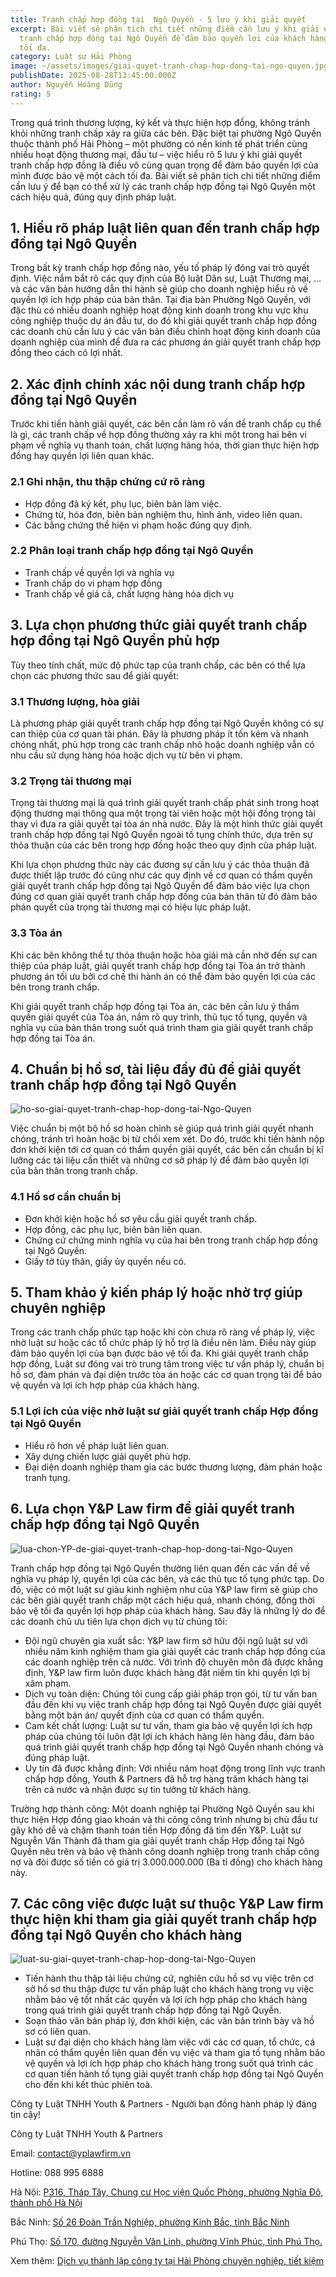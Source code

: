 ```yaml
---
title: Tranh chấp hợp đồng tại  Ngô Quyền - 5 lưu ý khi giải quyết
excerpt: Bài viết sẽ phân tích chi tiết những điểm cần lưu ý khi giải quyết
  tranh chấp hợp đồng tại Ngô Quyền để đảm bảo quyền lợi của khách hàng một cách
  tối đa.
category: Luật sư Hải Phòng
image: ~/assets/images/giai-quyet-tranh-chap-hop-dong-tai-ngo-quyen.jpg
publishDate: 2025-08-28T13:45:00.000Z
author: Nguyễn Hoàng Dũng
rating: 5
---
```

Trong quá trình thương lượng, ký kết và thực hiện hợp đồng, không tránh khỏi những tranh chấp xảy ra giữa các bên. Đặc biệt tại phường Ngô Quyền thuộc thành phố Hải Phòng – một phường có nền kinh tế phát triển cùng nhiều hoạt động thương mại, đầu tư – việc hiểu rõ 5 lưu ý khi giải quyết tranh chấp hợp đồng là điều vô cùng quan trọng để đảm bảo quyền lợi của mình được bảo vệ một cách tối đa. Bài viết sẽ phân tích chi tiết những điểm cần lưu ý để bạn có thể xử lý các tranh chấp hợp đồng tại Ngô Quyền một cách hiệu quả, đúng quy định pháp luật.

## 1. Hiểu rõ pháp luật liên quan đến tranh chấp hợp đồng tại Ngô Quyền

Trong bất kỳ tranh chấp hợp đồng nào, yếu tố pháp lý đóng vai trò quyết định. Việc nắm bắt rõ các quy định của Bộ luật Dân sự, Luật Thương mại, … và các văn bản hướng dẫn thi hành sẽ giúp cho doanh nghiệp hiểu rõ về quyền lợi ích hợp pháp của bản thân. Tại địa bàn Phường Ngô Quyền, với đặc thù có nhiều doanh nghiệp hoạt động kinh doanh trong khu vực khu công nghiệp thuộc dự án đầu tư, do đó khi giải quyết tranh chấp hợp đồng các doanh chủ cần lưu ý các văn bản điều chỉnh hoạt động kinh doanh của doanh nghiệp của mình để đưa ra các phương án giải quyết tranh chấp hợp đồng theo cách có lợi nhất.

## 2. Xác định chính xác nội dung tranh chấp hợp đồng tại Ngô Quyền

Trước khi tiến hành giải quyết, các bên cần làm rõ vấn đề tranh chấp cụ thể là gì, các tranh chấp về hợp đồng thường xảy ra khi một trong hai bên vi phạm về nghĩa vụ thanh toán, chất lượng hàng hóa, thời gian thực hiện hợp đồng hay quyền lợi liên quan khác.

### 2.1 Ghi nhận, thu thập chứng cứ rõ ràng

* Hợp đồng đã ký kết, phụ lục, biên bản làm việc.
* Chứng từ, hóa đơn, biên bản nghiệm thu, hình ảnh, video liên quan.
* Các bằng chứng thể hiện vi phạm hoặc đúng quy định.

### 2.2 Phân loại ﻿tranh chấp hợp đồng tại Ngô Quyền

* Tranh chấp về quyền lợi và nghĩa vụ
* Tranh chấp do vi phạm hợp đồng
* Tranh chấp về giá cả, chất lượng hàng hóa dịch vụ

## 3. Lựa chọn phương thức giải quyết tranh chấp hợp đồng tại Ngô Quyền phù hợp

Tùy theo tính chất, mức độ phức tạp của tranh chấp, các bên có thể lựa chọn các phương thức sau để giải quyết:

### 3.1 Thương lượng, hòa giải

Là phương pháp giải quyết tranh chấp hợp đồng tại Ngô Quyền không có sự can thiệp của cơ quan tài phán. Đây là phương pháp ít tốn kém và nhanh chóng nhất, phù hợp trong các tranh chấp nhỏ hoặc doanh nghiệp vẫn có nhu cầu sử dụng hàng hóa hoặc dịch vụ từ bên vi phạm.

### 3.2 Trọng tài thương mại 

Trọng tài thương mại là quá trình giải quyết tranh chấp phát sinh trong hoạt động thương mại thông qua một trọng tài viên hoặc một hội đồng trọng tài thay vì đưa ra giải quyết tại tòa án nhà nước. Đây là một hình thức giải quyết tranh chấp hợp đồng tại Ngô Quyền ngoài tố tụng chính thức, dựa trên sự thỏa thuận của các bên trong hợp đồng hoặc theo quy định của pháp luật.

Khi lựa chọn phương thức này các đương sự cần lưu ý các thỏa thuận đã được thiết lập trước đó cũng như các quy định về cơ quan có thẩm quyền giải quyết tranh chấp hợp đồng tại Ngô Quyền để đảm bảo việc lựa chọn đúng cơ quan giải quyết tranh chấp hợp đồng của bản thân từ đó đảm bảo phán quyết của trọng tài thương mại có hiệu lực pháp luật.

### 3.3 Tòa án

Khi các bên không thể tự thỏa thuận hoặc hòa giải mà cần nhờ đến sự can thiệp của pháp luật, giải quyết tranh chấp hợp đồng tại Tòa án trở thành phương án tối ưu bởi cơ chế thi hành án có thể đảm bảo quyền lợi của các bên trong tranh chấp.

Khi giải quyết tranh chấp hợp đồng tại Tòa án, các bên cần lưu ý thẩm quyền giải quyết của Tòa án, nắm rõ quy trình, thủ tục tố tụng, quyền và nghĩa vụ của bản thân trong suốt quá trình tham gia giải quyết tranh chấp hợp đồng tại Tòa án.

## 4. Chuẩn bị hồ sơ, tài liệu đầy đủ để giải quyết tranh chấp hợp đồng tại Ngô Quyền

![ho-so-giai-quyet-tranh-chap-hop-dong-tai-Ngo-Quyen](~/assets/images/ho-so-giai-quyet-tranh-chap-hop-dong-tai-ngo-quyen.jpg "hồ sơ giải quyết tranh chấp hợp đồng tại Ngô Quyền")

Việc chuẩn bị một bộ hồ sơ hoàn chỉnh sẽ giúp quá trình giải quyết nhanh chóng, tránh trì hoãn hoặc bị từ chối xem xét. Do đó, trước khi tiến hành nộp đơn khởi kiện tới cơ quan có thẩm quyền giải quyết, các bên cần chuẩn bị kĩ lưỡng các tài liệu cần thiết và những cơ sở pháp lý để đảm bảo quyền lợi của bản thân trong tranh chấp.

### 4.1 Hồ sơ cần chuẩn bị

* Đơn khởi kiện hoặc hồ sơ yêu cầu giải quyết tranh chấp.
* Hợp đồng, các phụ lục, biên bản liên quan.
* Chứng cứ chứng minh nghĩa vụ của hai bên trong tranh chấp hợp đồng tại Ngô Quyền.
* Giấy tờ tùy thân, giấy ủy quyền nếu có.

## 5. Tham khảo ý kiến pháp lý hoặc nhờ trợ giúp chuyên nghiệp

Trong các tranh chấp phức tạp hoặc khi còn chưa rõ ràng về pháp lý, việc nhờ luật sư hoặc các tổ chức pháp lý hỗ trợ là điều nên làm. Điều này giúp đảm bảo quyền lợi của bạn được bảo vệ tối đa. Khi giải quyết tranh chấp hợp đồng, Luật sư đóng vai trò trung tâm trong việc tư vấn pháp lý, chuẩn bị hồ sơ, đàm phán và đại diện trước tòa án hoặc các cơ quan trọng tài để bảo vệ quyền và lợi ích hợp pháp của khách hàng.

### 5.1 Lợi ích của việc nhờ luật sư giải quyết tranh chấp Hợp đồng tại Ngô Quyền

* Hiểu rõ hơn về pháp luật liên quan.
* Xây dựng chiến lược giải quyết phù hợp.
* Đại diện doanh nghiệp tham gia các bước thương lượng, đàm phán hoặc tranh tụng.

## 6. Lựa chọn Y&P Law firm để giải quyết tranh chấp hợp đồng tại Ngô Quyền

![lua-chon-YP-de-giai-quyet-tranh-chap-hop-dong-tai-Ngo-Quyen](~/assets/images/lua-chon-yp-de-giai-quyet-tranh-chap-hop-dong-tai-ngo-quyen.png "lựa chọn YP để giải quyết tranh chấp Hợp đồng tại Ngô Quyền")

Tranh chấp hợp đồng tại Ngô Quyền thường liên quan đến các vấn đề về nghĩa vụ pháp lý, quyền lợi của các bên, và các thủ tục tố tụng phức tạp. Do đó, việc có một luật sư giàu kinh nghiệm như của Y&P law firm sẽ giúp cho các bên giải quyết tranh chấp một cách hiệu quả, nhanh chóng, đồng thời bảo vệ tối đa quyền lợi hợp pháp của khách hàng. Sau đây là những lý do để các doanh chủ ưu tiên lựa chọn dịch vụ từ chúng tôi:

* Đội ngũ chuyên gia xuất sắc: Y&P law firm sở hữu đội ngũ luật sư với nhiều năm kinh nghiệm tham gia giải quyết các tranh chấp hợp đồng của các doanh nghiệp trên cả nước. Với trình độ chuyên môn đã được khẳng định, Y&P law firm luôn được khách hàng đặt niềm tin khi quyền lợi bị xâm phạm.
* Dịch vụ toàn diện: Chúng tôi cung cấp giải pháp trọn gói, từ tư vấn ban đầu đến khi vụ việc tranh chấp hợp đồng tại Ngô Quyền được giải quyết bằng một bản án/ quyết định của cơ quan có thẩm quyền.
* Cam kết chất lượng: Luật sư tư vấn, tham gia bảo vệ quyền lợi ích hợp pháp của chúng tôi luôn đặt lợi ích khách hàng lên hàng đầu, đảm bảo quá trình giải quyết tranh chấp hợp đồng tại Ngô Quyền nhanh chóng và đúng pháp luật.
* Uy tín đã được khẳng định: Với nhiều năm hoạt động trong lĩnh vực tranh chấp hợp đồng, Youth & Partners đã hỗ trợ hàng trăm khách hàng tại trên cả nước và nhận được sự tin tưởng từ khách hàng.

Trường hợp thành công: Một doanh nghiệp tại Phường Ngô Quyền sau khi thực hiện Hợp đồng giao khoán và thi công công trình nhưng bị chủ đầu tư gây khó dễ và chậm thanh toán tiền Hợp đồng đã tìm đến Y&P. Luật sư Nguyễn Văn Thành đã tham gia giải quyết tranh chấp Hợp đồng tại Ngô Quyền nêu trên và bảo vệ thành công doanh nghiệp trong tranh chấp công nợ và đòi được số tiền có giá trị 3.000.000.000 (Ba tỉ đồng) cho khách hàng này.

## 7. Các công việc được luật sư thuộc Y&P Law firm thực hiện khi tham gia giải quyết tranh chấp hợp đồng tại Ngô Quyền cho khách hàng

![luat-su-giai-quyet-tranh-chap-hop-dong-tai-Ngo-Quyen](~/assets/images/luat-su-giai-quyet-tranh-chap-hop-dong-tai-ngo-quyen.png "luật sư giải quyết tranh chấp hợp đồng tại Ngô Quyền")

* Tiến hành thu thập tài liệu chứng cứ, nghiên cứu hồ sơ vụ việc trên cơ sở hồ sơ thu thập được tư vấn pháp luật cho khách hàng trong vụ việc nhằm bảo vệ tốt nhất các quyền và lợi ích hợp pháp cho khách hàng trong quá trình giải quyết tranh chấp hợp đồng tại Ngô Quyền.
* Soạn thảo văn bản pháp lý, đơn khởi kiện, các văn bản trình bày và hồ sơ có liên quan.
* Luật sư đại diện cho khách hàng làm việc với các cơ quan, tổ chức, cá nhân có thẩm quyền liên quan đến vụ việc và tham gia tố tụng nhằm bảo vệ quyền và lợi ích hợp pháp cho khách hàng trong suốt quá trình các cơ quan tiến hành tố tụng giải quyết tranh chấp hợp đồng tại Ngô Quyền cho đến khi kết thúc phiên toà.

Công ty Luật TNHH Youth & Partners - Người bạn đồng hành pháp lý đáng tin cậy!

Công ty Luật TNHH Youth & Partners

Email: contact@yplawfirm.vn

Hotline: 088 995 6888

Hà Nội: [P316, Tháp Tây, Chung cư Học viện Quốc Phòng, phường Nghĩa Đô, thành phố Hà Nội](https://goo.gl/maps/3mxawLHAppA5zsPx9)

Bắc Ninh: [Số 26 Đoàn Trần Nghiệp, phường Kinh Bắc, tỉnh Bắc Ninh](https://maps.app.goo.gl/k7wnHwawNgTG9JW66)

Phú Thọ: [Số 170, đường Nguyễn Văn Linh, phường Vĩnh Phúc, tỉnh Phú Thọ.](https://maps.app.goo.gl/iyeEMYfn8SBjvP1X6)

Xem thêm: [Dịch vụ thành lập công ty tại Hải Phòng chuyên nghiệp, tiết kiệm](https://yplawfirm.vn/tin-tuc/dich-vu-thanh-lap-cong-ty-tai-ninh-binh-uy-tin-tron-goi)
